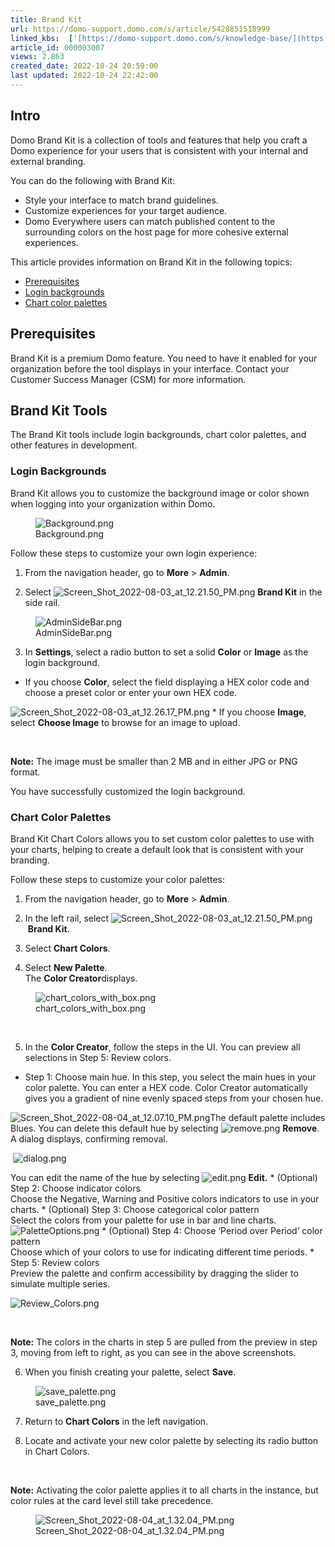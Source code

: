 ```yaml
---
title: Brand Kit
url: https://domo-support.domo.com/s/article/5428851518999
linked_kbs:  ['[https://domo-support.domo.com/s/knowledge-base/](https://domo-support.domo.com/s/knowledge-base/)', '[https://domo-support.domo.com/s/](https://domo-support.domo.com/s/)', '[https://domo-support.domo.com/s/topic/0TO5w000000ZamlGAC](https://domo-support.domo.com/s/topic/0TO5w000000ZamlGAC)', '[https://domo-support.domo.com/s/topic/0TO5w000000Zan4GAC](https://domo-support.domo.com/s/topic/0TO5w000000Zan4GAC)', '[https://domo-support.domo.com/s/article/5428851518999](https://domo-support.domo.com/s/article/5428851518999)', '[https://domo-support.domo.com/s/topic/0TO5w000000Zan4GAC/admin-settings-overview](https://domo-support.domo.com/s/topic/0TO5w000000Zan4GAC/admin-settings-overview)', '[https://domo-support.domo.com/s/article/360043429933](https://domo-support.domo.com/s/article/360043429933)', '[https://domo-support.domo.com/s/article/360043429953](https://domo-support.domo.com/s/article/360043429953)', '[https://domo-support.domo.com/s/article/360042925494](https://domo-support.domo.com/s/article/360042925494)', '[https://domo-support.domo.com/s/article/360043429913](https://domo-support.domo.com/s/article/360043429913)', '[https://domo-support.domo.com/s/article/4408174643607](https://domo-support.domo.com/s/article/4408174643607)', '[https://domo-support.domo.com/s/login/](https://domo-support.domo.com/s/login/)']
article_id: 000003007
views: 2.863
created_date: 2022-10-24 20:59:00
last updated: 2022-10-24 22:42:00
---
```




Intro
-----


Domo Brand Kit is a collection of tools and features that help you craft a Domo experience for your users that is consistent with your internal and external branding.


You can do the following with Brand Kit:


* Style your interface to match brand guidelines​.
* Customize experiences for your target audience.
* Domo Everywhere users can match published content to the surrounding colors on the host page for more cohesive external experiences​.


This article provides information on Brand Kit in the following topics:

* [Prerequisites](#pre-reqs)
* [Login backgrounds](#login)
* [Chart color palettes](#chart_colors)


Prerequisites
-------------


Brand Kit is a premium Domo feature. You need to have it enabled for your organization before the tool displays in your interface. Contact your Customer Success Manager (CSM) for more information.


Brand Kit Tools
---------------


The Brand Kit tools include login backgrounds, chart color palettes, and other features in development.


### Login Backgrounds


Brand Kit allows you to customize the background image or color shown when logging into your organization within Domo.


![Background.png](Background.png)


Follow these steps to customize your own login experience:


1. From the navigation header, go to **More** > **Admin**.


2. Select ![Screen_Shot_2022-08-03_at_12.21.50_PM.png](Screen_Shot_2022-08-03_at_12.21.50_PM.png) **Brand Kit** in the side rail.


![AdminSideBar.png](AdminSideBar.png)


3. In **Settings**, select a radio button to set a solid **Color** or **Image** as the login background.


* If you choose **Color**, select the field displaying a HEX color code and choose a preset color or enter your own HEX code.

 ![Screen_Shot_2022-08-03_at_12.26.17_PM.png](Screen_Shot_2022-08-03_at_12.26.17_PM.png)
* If you choose **Image**, select **Choose Image** to browse for an image to upload.
  




 

**Note:** The image must be smaller than 2 MB and in either JPG or PNG format.


You have successfully customized the login background.


### Chart Color Palettes


Brand Kit Chart Colors allows you to set custom color palettes to use with your charts, helping to create a default look that is consistent with your branding.


Follow these steps to customize your color palettes:


1. From the navigation header, go to **More** > **Admin**.


2. In the left rail, select ![Screen_Shot_2022-08-03_at_12.21.50_PM.png](Screen_Shot_2022-08-03_at_12.21.50_PM.png) **Brand Kit**.


3. Select **Chart Colors**.


4. Select **New Palette**.  
The **Color Creator**displays.


![chart_colors_with_box.png](chart_colors_with_box.png)


 


5. In the **Color Creator**, follow the steps in the UI. You can preview all selections in Step 5: Review colors.


* Step 1: Choose main hue.
 In this step, you select the main hues in your color palette. You can enter a HEX code. Color Creator automatically gives you a gradient of nine evenly spaced steps from your chosen hue.


![Screen_Shot_2022-08-04_at_12.07.10_PM.png](Screen_Shot_2022-08-04_at_12.07.10_PM.png)The default palette includes Blues. You can delete this default hue by selecting ![remove.png](remove.png) **Remove**. A dialog displays, confirming removal.


 ![dialog.png](dialog.png)


You can edit the name of the hue by selecting ![edit.png](edit.png) **Edit.**
* (Optional) Step 2: Choose indicator colors  
 Choose the Negative, Warning and Positive colors indicators to use in your charts.
* (Optional) Step 3: Choose categorical color pattern  
 Select the colors from your palette for use in bar and line charts.  
 ![PaletteOptions.png](PaletteOptions.png)
* (Optional) Step 4: Choose 'Period over Period' color pattern  
 Choose which of your colors to use for indicating different time periods.
* Step 5: Review colors  
 Preview the palette and confirm accessibility by dragging the slider to simulate multiple series.  
   
 ![Review_Colors.png](Review_Colors.png)
 




 

**Note:** The colors in the charts in step 5 are pulled from the preview in step 3, moving from left to right, as you can see in the above screenshots.


6. When you finish creating your palette, select **Save**.


![save_palette.png](save_palette.png)


7. Return to **Chart Colors** in the left navigation.


8. Locate and activate your new color palette by selecting its radio button in Chart Colors.




 

**Note:** Activating the color palette applies it to all charts in the instance, but color rules at the card level still take precedence.



  
![Screen_Shot_2022-08-04_at_1.32.04_PM.png](Screen_Shot_2022-08-04_at_1.32.04_PM.png)

